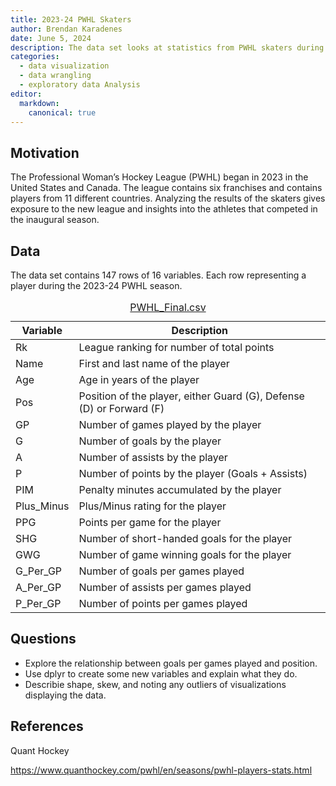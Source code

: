 ```yaml
---
title: 2023-24 PWHL Skaters 
author: Brendan Karadenes
date: June 5, 2024
description: The data set looks at statistics from PWHL skaters during the 2023-24 regular season. If possible, give a brief summary of the sports problem and statistical situation.
categories:
  - data visualization
  - data wrangling
  - exploratory data Analysis
editor:
  markdown: 
    canonical: true
---
```


## Motivation

The Professional Woman's Hockey League (PWHL) began in 2023 in the United States and Canada. The league contains six franchises and contains players from 11 different countries. Analyzing the results of the skaters gives exposure to the new league and insights into the athletes that competed in the inaugural season.

## Data

The data set contains 147 rows of 16 variables. Each row representing a player during the 2023-24 PWHL season.

| Variable   | Description                                                          |
|------------|----------------------------------------------------------------------|
| Rk         | League ranking for number of total points                            |
| Name       | First and last name of the player                                    |
| Age        | Age in years of the player                                           |
| Pos        | Position of the player, either Guard (G), Defense (D) or Forward (F) |
| GP         | Number of games played by the player                                 |
| G          | Number of goals by the player                                        |
| A          | Number of assists by the player                                      |
| P          | Number of points by the player (Goals + Assists)                     |
| PIM        | Penalty minutes accumulated by the player                            |
| Plus_Minus | Plus/Minus rating for the player                                     |
| PPG        | Points per game for the player                                       |
| SHG        | Number of short-handed goals for the player                          |
| GWG        | Number of game winning goals for the player                          |
| G_Per_GP   | Number of goals per games played                                     |
| A_Per_GP   | Number of assists per games played                                   |
| P_Per_GP   | Number of points per games played                                    |

: [PWHL_Final.csv](../data/PWHL_Final.csv)

## Questions

-   Explore the relationship between goals per games played and position.
-   Use dplyr to create some new variables and explain what they do.
-   Describie shape, skew, and noting any outliers of visualizations displaying the data.

## References

Quant Hockey

<https://www.quanthockey.com/pwhl/en/seasons/pwhl-players-stats.html>
